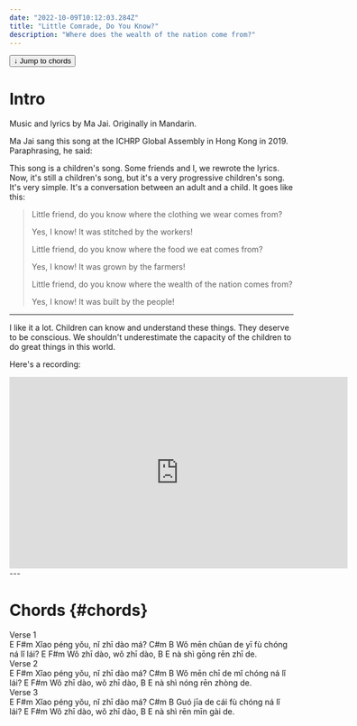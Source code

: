 ```yaml
---
date: "2022-10-09T10:12:03.284Z"
title: "Little Comrade, Do You Know?"
description: "Where does the wealth of the nation come from?"
---
```


<a href="#chords">
    <button
        type="button"
        className="inline-flex items-center mb-8 px-2.5 py-1.5 border border-transparent text-xs font-medium rounded shadow-sm text-white bg-indigo-600 hover:bg-indigo-700 focus:outline-none focus:ring-2 focus:ring-offset-2 focus:ring-indigo-500"
    >
     ↓   Jump to chords
    </button>
</a>

# Intro

Music and lyrics by Ma Jai. Originally in Mandarin.

Ma Jai sang this song at the ICHRP Global Assembly in Hong Kong in 2019. Paraphrasing, he said:

This song is a children's song. Some friends and I, we rewrote the lyrics.
Now, it's still a children's song, but it's a very progressive children's song.
It's very simple. It's a conversation between an adult and a child. It goes like this:
 
> Little friend, do you know where the clothing we wear comes from?
> 
> Yes, I know! It was stitched by the workers!
> 
> Little friend, do you know where the food we eat comes from?
> 
> Yes, I know! It was grown by the farmers!
> 
> Little friend, do you know where the wealth of the nation comes from?
> 
> Yes, I know! It was built by the people!

---

I like it a lot. Children can know and understand these things. They deserve to be conscious. 
We shouldn't underestimate the capacity of the children to do great things in this world.

Here's a recording:

<iframe width="600" height="340" src="https://www.youtube.com/embed/_-vhXMIJEhg" title="Little Comrade, Do You Know?" frameborder="0" allow="accelerometer; autoplay; clipboard-write; encrypted-media; gyroscope; picture-in-picture" allowfullscreen></iframe>
---

# Chords {#chords}

<Section>Verse 1</Section>
<Chords>E              F#m</Chords>
<Lyrics>Xǐao péng yǒu, nǐ zhī dào má?</Lyrics>
<Chords>C#m                   B</Chords>
<Lyrics>Wǒ mēn chǔan de yī fù chóng ná lǐ lái? </Lyrics>
<Chords>E           F#m</Chords>
<Lyrics>Wǒ zhī dào, wǒ zhī dào,</Lyrics>
<Chords>B                   E</Chords>
<Lyrics>nà shì gōng rēn zhī de.</Lyrics>


<Section>Verse 2</Section>
<Chords>E              F#m</Chords>
<Lyrics>Xǐao péng yǒu, nǐ zhī dào má?</Lyrics>
<Chords>C#m               B</Chords>
<Lyrics>Wǒ mēn chī de mǐ chóng ná lǐ lái?</Lyrics>
<Chords>E           F#m</Chords>
<Lyrics>Wǒ zhī dào, wǒ zhī dào,</Lyrics>
<Chords>B                     E</Chords>
<Lyrics>nà shì nóng rēn zhòng de.</Lyrics>

<Section>Verse 3</Section>
<Chords>E              F#m</Chords>
<Lyrics>Xǐao péng yǒu, nǐ zhī dào má?</Lyrics>
<Chords>C#m               B</Chords>
<Lyrics>Guó jīa de cái fù chóng ná lǐ lái?</Lyrics>
<Chords>E           F#m</Chords>
<Lyrics>Wǒ zhī dào, wǒ zhī dào,</Lyrics>
<Chords>B                  E</Chords>
<Lyrics>nà shì rēn mīn gài de.</Lyrics>
